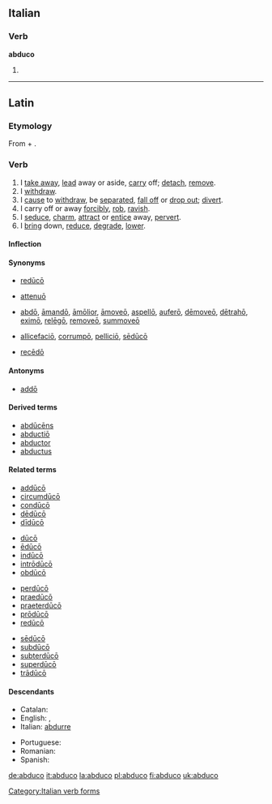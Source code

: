 ==Italian==

===Verb===
'''abduco'''

# {{form of|[[first-person|First-person]] [[singular]] [[present tense]]|[[abdurre#Italian|abdurre]]|lang=Italian}}

[[Category:Italian verb forms]]

----

==Latin==

===Etymology===
From {{term|ab||from, away from|lang=la}} + {{term|duco|dūcō|I lead|lang=la}}.

===Verb===
{{la-verb|abduco|abdūcō|abducere|abdūcere|abduxi|abdūxī|abductum|abductum}}

# I [[take away]], [[lead]] away or aside, [[carry]] off; [[detach]], [[remove]].
# I [[withdraw]].
# I [[cause]] to [[withdraw]], be [[separated]], [[fall off]] or [[drop out]]; [[divert]].
# I carry off or away [[forcibly]], [[rob]], [[ravish]].
# I [[seduce]], [[charm]], [[attract]] or [[entice]] away, [[pervert]].
# I [[bring]] down, [[reduce]], [[degrade]], [[lower]].

====Inflection====
{{la-conj-3rd|abdūc|abdūx|abduct|11=abduc|22=abdux}}

====Synonyms====
* {{sense|cause to withdraw}} [[reduco#Latin|redūcō]]
* {{sense|reduce}} [[attenuo#Latin|attenuō]]
* {{sense|remove}} [[abdo|abdō]], [[amando#Latin|āmandō]], [[amolior|āmōlior]], [[amoveo|āmoveō]], [[aspello|aspellō]], [[aufero|auferō]], [[demoveo|dēmoveō]], [[detraho|dētrahō]], [[eximo|eximō]], [[relego#Latin|relēgō]], [[removeo|removeō]], [[summoveo|summoveō]]
* {{sense|seduce, charm}} [[allicefacio|allicefaciō]], [[corrumpo|corrumpō]], [[pellicio|pelliciō]], [[seduco#Latin|sēdūcō]]
* {{sense|withdraw}} [[recedo#Latin|recēdō]]

====Antonyms====
* {{sense|remove}} [[addo|addō]]

====Derived terms====
* [[abducens|abdūcēns]]
* [[abductio|abductiō]]
* [[abductor#Latin|abductor]]
* [[abductus]]

====Related terms====
{{rel-top4}}
* [[adduco#Latin|addūcō]]
* [[circumduco|circumdūcō]]
* [[conduco#Latin|condūcō]]
* [[deduco#Latin|dēdūcō]]
* [[diduco|dīdūcō]]
{{rel-mid4}}
* [[duco|dūcō]]
* [[educo#Latin|ēdūcō]]
* [[induco#Latin|indūcō]]
* [[introduco#Latin|intrōdūcō]]
* [[obduco|obdūcō]]
{{rel-mid4}}
* [[perduco|perdūcō]]
* [[praeduco|praedūcō]]
* [[praeterduco|praeterdūcō]]
* [[produco#Latin|prōdūcō]]
* [[reduco|redūcō]]
{{rel-mid4}}
* [[seduco#Latin|sēdūcō]]
* [[subduco|subdūcō]]
* [[subterduco|subterdūcō]]
* [[superduco|superdūcō]]
* [[traduco#Latin|trādūcō]]
{{rel-bottom}}

====Descendants====
{{top2}}
* Catalan: {{l|ca|abduir}}
* English: {{l|en|abduce}}, {{l|en|abduct}}
* Italian: [[abdurre]]
{{mid2}}
* Portuguese: {{l|pt|abduzir}}
* Romanian: {{l|ro|abduce}}
* Spanish: {{l|es|abducir}}
{{bottom}}

[[de:abduco]]
[[it:abduco]]
[[la:abduco]]
[[pl:abduco]]
[[fi:abduco]]
[[uk:abduco]]